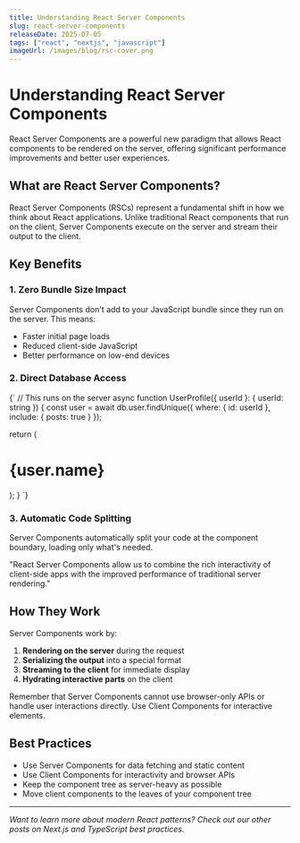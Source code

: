 ```yaml
---
title: Understanding React Server Components
slug: react-server-components
releaseDate: 2025-07-05
tags: ["react", "nextjs", "javascript"]
imageUrl: /images/blog/rsc-cover.png
---
```


# Understanding React Server Components

<DateText date="2025-07-05" />

<Callout variant="info">
  React Server Components are a powerful new paradigm that allows React
  components to be rendered on the server, offering significant performance
  improvements and better user experiences.
</Callout>

## What are React Server Components?

React Server Components (RSCs) represent a fundamental shift in how we think about React applications. Unlike traditional React components that run on the client, Server Components execute on the server and stream their output to the client.

## Key Benefits

### 1. Zero Bundle Size Impact

Server Components don't add to your JavaScript bundle since they run on the server. This means:

- Faster initial page loads
- Reduced client-side JavaScript
- Better performance on low-end devices

### 2. Direct Database Access

<CodeBlock lang="tsx">{`
// This runs on the server
async function UserProfile({ userId }: { userId: string }) {
  const user = await db.user.findUnique({
    where: { id: userId },
    include: { posts: true }
  });

return (

<div>
<h1>{user.name}</h1>
<PostList posts={user.posts} />
</div>
);
}
`}</CodeBlock>

### 3. Automatic Code Splitting

Server Components automatically split your code at the component boundary, loading only what's needed.

<Quote>
  "React Server Components allow us to combine the rich interactivity of
  client-side apps with the improved performance of traditional server
  rendering."
</Quote>

## How They Work

Server Components work by:

1. **Rendering on the server** during the request
2. **Serializing the output** into a special format
3. **Streaming to the client** for immediate display
4. **Hydrating interactive parts** on the client

<Callout variant="warning">
  Remember that Server Components cannot use browser-only APIs or handle user
  interactions directly. Use Client Components for interactive elements.
</Callout>

## Best Practices

- Use Server Components for data fetching and static content
- Use Client Components for interactivity and browser APIs
- Keep the component tree as server-heavy as possible
- Move client components to the leaves of your component tree

---

<ShareButton />

_Want to learn more about modern React patterns? Check out our other posts on Next.js and TypeScript best practices._
